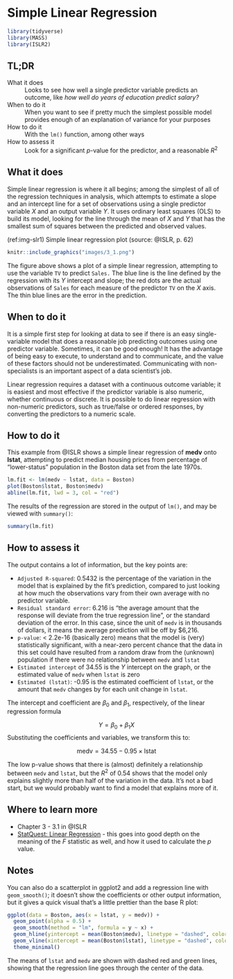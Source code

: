 # Simple Linear Regression {#simple-linear-regression}

```r
library(tidyverse)
library(MASS)
library(ISLR2)
```

## TL;DR

What it does
: Looks to see how well a single predictor variable predicts an outcome, like *how well do years of education predict salary?*

When to do it
: When you want to see if pretty much the simplest possible model provides enough of an explanation of variance for your purposes

How to do it
: With the `lm()` function, among other ways

How to assess it
: Look for a significant $p$-value for the predictor, and a reasonable $R^2$

## What it does 

Simple linear regression is where it all begins; among the simplest of all of the regression techniques in analysis, which attempts to estimate a slope and an intercept line for a set of observations using a single predictor variable $X$ and an output variable $Y$. It uses ordinary least squares (OLS) to build its model, looking for the line through the mean of $X$ and $Y$ that has the smallest sum of squares between the predicted and observed values.

(ref:img-slr1) Simple linear regression plot (source: @ISLR, p. 62)

```r
knitr::include_graphics("images/3_1.png")
```

The figure above shows a plot of a simple linear regression, attempting to use the variable `TV` to predict `Sales.` The blue line is the line defined by the regression with its $Y$ intercept and slope; the red dots are the actual observations of `Sales` for each measure of the predictor `TV` on the $X$ axis. The thin blue lines are the error in the prediction.

## When to do it

It is a simple first step for looking at data to see if there is an easy single-variable model that does a reasonable job predicting outcomes using one predictor variable. Sometimes, it can be good enough! It has the advantage of being easy to execute, to understand and to communicate, and the value of these factors should not be underestimated. Communicating with non-specialists is an important aspect of a data scientist's job.

Linear regression requires a dataset with a continuous outcome variable; it is easiest and most effective if the predictor variable is also numeric, whether continuous or discrete. It is possible to do linear regression with non-numeric predictors, such as true/false or ordered responses, by converting the predictors to a numeric scale.

## How to do it

This example from @ISLR shows a simple linear regression of **medv** onto **lstat**, attempting to predict median housing prices from percentage of "lower-status" population in the Boston data set from the late 1970s.

```r
lm.fit <- lm(medv ~ lstat, data = Boston)
plot(Boston$lstat, Boston$medv)
abline(lm.fit, lwd = 3, col = "red")
```

The results of the regression are stored in the output of `lm()`, and may be viewed with `summary()`:

```r
summary(lm.fit)
```

## How to assess it

The output contains a lot of information, but the key points are:

- `Adjusted R-squared`: 0.5432 is the percentage of the variation in the model that is explained by the fit's prediction, compared to just looking at how much the observations vary from their own average with no predictor variable.
- `Residual standard error`: 6.216 is "the average amount that the response will deviate from the true regression line", or the standard deviation of the error. In this case, since the unit of `medv` is in thousands of dollars, it means the average prediction will be off by $6,216.
- `p-value`: < 2.2e-16 (basically zero) means that the model is (very) statistically significant, with a near-zero percent chance that the data in this set could have resulted from a random draw from the (unknown) population if there were no relationship between `medv` and `lstat`
- `Estimated intercept` of 34.55 is the $Y$ intercept on the graph, or the estimated value of `medv` when `lstat` is zero
- `Estimated (lstat)`: -0.95 is the estimated coefficient of `lstat`, or the amount that `medv` changes by for each unit change in `lstat`.

The intercept and coefficient are $\beta_0$ and $\beta_1$, respectively, of the linear regression formula

$$Y = \beta_0 + \beta_1X$$
Substituting the coefficients and variables, we transform this to:

$$\text{medv} = 34.55 - 0.95 \times \text{lstat}$$

The low p-value shows that there is (almost) definitely a relationship between `medv` and `lstat`, but the $R^2$ of 0.54 shows that the model only explains slightly more than half of the variation in the data. It's not a bad start, but we would probably want to find a model that explains more of it.

## Where to learn more

- Chapter 3 - 3.1 in @ISLR
- [StatQuest: Linear Regression](https://www.youtube.com/watch?v=nk2CQITm_eo) - this goes into good depth on the meaning of the $F$ statistic as well, and how it used to calculate the $p$ value.

## Notes

You can also do a scatterplot in ggplot2 and add a regression line with `geom_smooth()`; it doesn't show the coefficients or other output information, but it gives a quick visual that's a little prettier than the base R plot:

```r
ggplot(data = Boston, aes(x = lstat, y = medv)) +
  geom_point(alpha = 0.5) +
  geom_smooth(method = "lm", formula = y ~ x) +
  geom_hline(yintercept = mean(Boston$medv), linetype = "dashed", color = "red") +
  geom_vline(xintercept = mean(Boston$lstat), linetype = "dashed", color = "darkgreen") +
  theme_minimal()
```

The means of `lstat` and `medv` are shown with dashed red and green lines, showing that the regression line goes through the center of the data.
